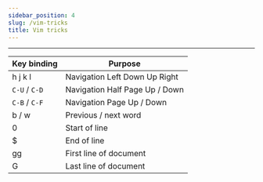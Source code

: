 ```yaml
---
sidebar_position: 4
slug: /vim-tricks
title: Vim tricks
---
```


---

|Key binding|Purpose|
|---|---|
|h j k l|Navigation Left Down Up Right|
|`C-U` / `C-D`| Navigation Half Page Up / Down|
|`C-B` / `C-F`|Navigation Page Up / Down|
|b / w|Previous / next word|
|0|Start of line|
|$|End of line|
|gg|First line of document|
|G|Last line of document|
